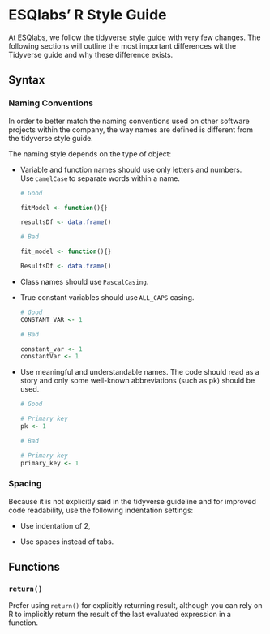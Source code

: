 # ESQlabs' R Style Guide

At ESQlabs, we follow the [tidyverse style guide](https://style.tidyverse.org) with very few changes. The following sections will outline the most important differences wit the Tidyverse guide and why these difference exists.

## Syntax

### Naming Conventions

In order to better match the naming conventions used on other software projects within the company, the way names are defined is different from the tidyverse style guide.

The naming style depends on the type of object: 

-   Variable and function names should use only letters and numbers. Use `camelCase` to separate words within a name. 

    ``` r
    # Good

    fitModel <- function(){}

    resultsDf <- data.frame()

    # Bad

    fit_model <- function(){}

    ResultsDf <- data.frame()
    ```

-   Class names should use `PascalCasing`.

-   True constant variables should use `ALL_CAPS` casing. 

    ``` r
    # Good
    CONSTANT_VAR <- 1

    # Bad

    constant_var <- 1
    constantVar <- 1
    ```

-   Use meaningful and understandable names. The code should read as a story and only some well-known abbreviations (such as pk) should be used.

    ``` r
    # Good

    # Primary key
    pk <- 1

    # Bad

    # Primary key
    primary_key <- 1
    ```

### Spacing

Because it is not explicitly said in the tidyverse guideline and for improved code readability, use the following indentation settings:

-   Use indentation of 2, 

-   Use spaces instead of tabs.

## Functions

### `return()`

Prefer using `return()` for explicitly returning result, although you can rely on R to implicitly return the result of the last evaluated expression in a function. 
